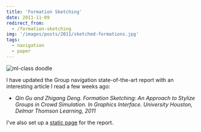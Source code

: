 ```yaml
---
title: 'Formation Sketching'
date: 2011-11-09
redirect_from:
  - /formation-sketching
img: '/images/posts/2011/sketched-formations.jpg'
tags:
  - navigation
  - paper
---
```


![ml-class doodle](/images/posts/2011/sketched-formations.jpg)

I have updated the Group navigation state-of-the-art report with an interesting
article I read a few weeks ago:

- _Qin Gu and Zhigang Deng. Formation Sketching: An Approach to Stylize Groups
  in Crowd Simulation. In Graphics Interface. University Houston, Delmar Thomson
  Learning, 2011_

I've also set up a [static page](/group-navigation-state-of-the-art-report/) for
the report.
